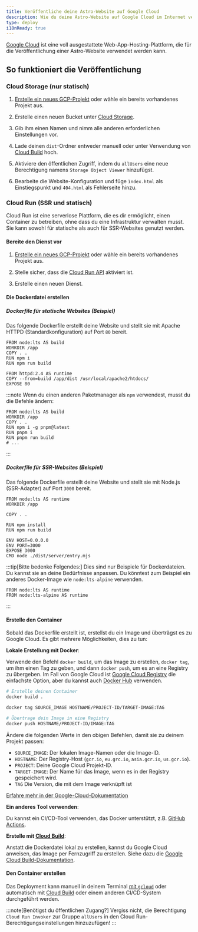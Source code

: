 ```yaml
---
title: Veröffentliche deine Astro-Website auf Google Cloud
description: Wie du deine Astro-Website auf Google Cloud im Internet veröffentlichst.
type: deploy
i18nReady: true
---
```


[Google Cloud](https://cloud.google.com/) ist eine voll ausgestattete Web-App-Hosting-Plattform, die für die Veröffentlichung einer Astro-Website verwendet werden kann.

## So funktioniert die Veröffentlichung

### Cloud Storage (nur statisch)

1. [Erstelle ein neues GCP-Projekt](https://console.cloud.google.com/projectcreate) oder wähle ein bereits vorhandenes Projekt aus.

2. Erstelle einen neuen Bucket unter [Cloud Storage](https://cloud.google.com/storage).

3. Gib ihm einen Namen und nimm alle anderen erforderlichen Einstellungen vor.

4. Lade deinen `dist`-Ordner entweder manuell oder unter Verwendung von [Cloud Build](https://cloud.google.com/build) hoch.

5. Aktiviere den öffentlichen Zugriff, indem du `allUsers` eine neue Berechtigung namens `Storage Object Viewer` hinzufügst.

6. Bearbeite die Website-Konfiguration und füge `ìndex.html` als Einstiegspunkt und `404.html` als Fehlerseite hinzu.

### Cloud Run (SSR und statisch)

Cloud Run ist eine serverlose Plattform, die es dir ermöglicht, einen Container zu betreiben, ohne dass du eine Infrastruktur verwalten musst. Sie kann sowohl für statische als auch für SSR-Websites genutzt werden.

#### Bereite den Dienst vor

1. [Erstelle ein neues GCP-Projekt](https://console.cloud.google.com/projectcreate) oder wähle ein bereits vorhandenes Projekt aus.

2. Stelle sicher, dass die [Cloud Run API](https://console.cloud.google.com/apis/library/run.googleapis.com) aktiviert ist.

3. Erstelle einen neuen Dienst.

#### Die Dockerdatei erstellen

##### Dockerfile für statische Websites (Beispiel)

Das folgende Dockerfile erstellt deine Website und stellt sie mit Apache HTTPD (Standardkonfiguration) auf Port `80` bereit.

```docker title="Dockerfile"
FROM node:lts AS build
WORKDIR /app
COPY . .
RUN npm i
RUN npm run build

FROM httpd:2.4 AS runtime
COPY --from=build /app/dist /usr/local/apache2/htdocs/
EXPOSE 80
```

:::note
Wenn du einen anderen Paketmanager als `npm` verwendest, musst du die Befehle ändern:

```docker title="Dockerfile" add={4} "pnpm"
FROM node:lts AS build
WORKDIR /app
COPY . .
RUN npm i -g pnpm@latest
RUN pnpm i
RUN pnpm run build
# ...
```
:::

##### Dockerfile für SSR-Websites (Beispiel)

Das folgende Dockerfile erstellt deine Website und stellt sie mit Node.js (SSR-Adapter) auf Port `3000` bereit.

```docker title="Dockerfile"
FROM node:lts AS runtime
WORKDIR /app

COPY . .

RUN npm install
RUN npm run build

ENV HOST=0.0.0.0
ENV PORT=3000
EXPOSE 3000
CMD node ./dist/server/entry.mjs
```

:::tip[Bitte bedenke Folgendes:]
Dies sind nur Beispiele für Dockerdateien. Du kannst sie an deine Bedürfnisse anpassen. Du könntest zum Beispiel ein anderes Docker-Image wie `node:lts-alpine` verwenden.

```docker title="Dockerfile" del={1} add={2}
FROM node:lts AS runtime
FROM node:lts-alpine AS runtime
```
:::

#### Erstelle den Container

Sobald das Dockerfile erstellt ist, erstellst du ein Image und überträgst es zu Google Cloud. Es gibt mehrere Möglichkeiten, dies zu tun:

**Lokale Erstellung mit Docker**:

Verwende den Befehl `docker build`, um das Image zu erstellen, `docker tag`, um ihm einen Tag zu geben, und dann `docker push`, um es an eine Registry zu übergeben. Im Fall von Google Cloud ist [Google Cloud Registry](https://cloud.google.com/container-registry/docs/pushing-and-pulling#add-registry) die einfachste Option, aber du kannst auch [Docker Hub](https://hub.docker.com/) verwenden.

```bash
# Erstelle deinen Container
docker build .

docker tag SOURCE_IMAGE HOSTNAME/PROJECT-ID/TARGET-IMAGE:TAG

# Übertrage dein Image in eine Registry
docker push HOSTNAME/PROJECT-ID/IMAGE:TAG
```

Ändere die folgenden Werte in den obigen Befehlen, damit sie zu deinem Projekt passen:

- `SOURCE_IMAGE`: Der lokalen Image-Namen oder die Image-ID.
- `HOSTNAME`: Der Registry-Host (`gcr.io`, `eu.grc.io`, `asia.gcr.io`, `us.gcr.io`).
- `PROJECT`: Deine Google Cloud Projekt-ID.
- `TARGET-IMAGE`: Der Name für das Image, wenn es in der Registry gespeichert wird.
- `TAG` Die Version, die mit dem Image verknüpft ist


[Erfahre mehr in der Google-Cloud-Dokumentation](https://cloud.google.com/container-registry/docs/pushing-and-pulling)

**Ein anderes Tool verwenden**:

Du kannst ein CI/CD-Tool verwenden, das Docker unterstützt, z.B. [GitHub Actions](https://github.com/marketplace/actions/push-to-gcr-github-action).

**Erstelle mit [Cloud Build](https://cloud.google.com/build)**:

Anstatt die Dockerdatei lokal zu erstellen, kannst du Google Cloud anweisen, das Image per Fernzugriff zu erstellen. Siehe dazu die [Google Cloud Build-Dokumentation](https://cloud.google.com/build/docs/build-push-docker-image).

#### Den Container erstellen

Das Deployment kann manuell in deinem Terminal [mit `gcloud`](https://cloud.google.com/run/docs/deploying#service) oder automatisch mit [Cloud Build](https://cloud.google.com/build) oder einem anderen CI/CD-System durchgeführt werden.

:::note[Benötigst du öffentlichen Zugang?]
Vergiss nicht, die Berechtigung `Cloud Run Invoker` zur Gruppe `allUsers` in den Cloud Run-Berechtigungseinstellungen hinzuzufügen!
:::

